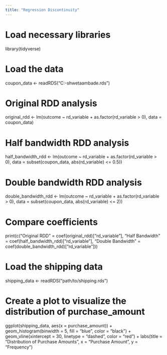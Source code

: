 ```yaml
---
title: "Regression Discontinuity"
---
```


# Load necessary libraries
library(tidyverse)

# Load the data
coupon_data <- readRDS("C:\Users\Shweta\Documents\GitHub\cdsba-shwetaambade\data\coupon.rds")

# Original RDD analysis
original_rdd <- lm(outcome ~ rd_variable + as.factor(rd_variable > 0), data = coupon_data)

# Half bandwidth RDD analysis
half_bandwidth_rdd <- lm(outcome ~ rd_variable + as.factor(rd_variable > 0), 
                         data = subset(coupon_data, abs(rd_variable) <= 0.5))

# Double bandwidth RDD analysis
double_bandwidth_rdd <- lm(outcome ~ rd_variable + as.factor(rd_variable > 0), 
                           data = subset(coupon_data, abs(rd_variable) <= 2))

# Compare coefficients
print(c("Original RDD" = coef(original_rdd)["rd_variable"],
        "Half Bandwidth" = coef(half_bandwidth_rdd)["rd_variable"],
        "Double Bandwidth" = coef(double_bandwidth_rdd)["rd_variable"]))

# Load the shipping data
shipping_data <- readRDS("path/to/shipping.rds")

# Create a plot to visualize the distribution of purchase_amount
ggplot(shipping_data, aes(x = purchase_amount)) +
  geom_histogram(binwidth = 5, fill = "blue", color = "black") +
  geom_vline(xintercept = 30, linetype = "dashed", color = "red") +
  labs(title = "Distribution of Purchase Amounts",
       x = "Purchase Amount",
       y = "Frequency")
